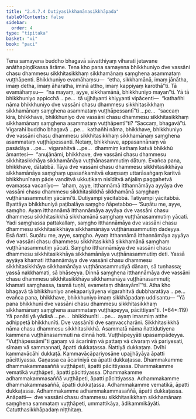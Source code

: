 ```yaml
---
title: "2.4.7.4 Dutiyasikkhamānasikkhāpada"
tableOfContents: false
sidebar:
  order: 4
type: "tipitaka"
basket: "vi"
book: "paci"
---
```



<DynamicBreadcrumb />

<Division number="1084" book="paci" e="ch" v="2" p="421">

<Paragraph number="3216" book="paci">
Tena samayena buddho bhagavā sāvatthiyaṃ viharati jetavane anāthapiṇḍikassa ārāme. Tena kho pana samayena bhikkhuniyo dve vassāni chasu dhammesu sikkhitasikkhaṃ sikkhamānaṃ saṃghena asammataṃ vuṭṭhāpenti. Bhikkhuniyo evamāhaṃsu—  “etha, sikkhamānā, imaṃ jānātha, imaṃ detha, imaṃ āharatha, iminā attho, imaṃ kappiyaṃ karothā”ti. Tā evamāhaṃsu—  “na mayaṃ, ayye, sikkhamānā, bhikkhuniyo mayan”ti.
</Paragraph>

<Paragraph number="3217" book="paci">
Yā tā bhikkhuniyo appicchā …pe…  tā ujjhāyanti khiyyanti vipācenti—  “kathañhi nāma bhikkhuniyo dve vassāni chasu dhammesu sikkhitasikkhaṃ sikkhamānaṃ saṃghena asammataṃ vuṭṭhāpessantī”ti …pe…  “saccaṃ kira, bhikkhave, bhikkhuniyo dve vassāni chasu dhammesu sikkhitasikkhaṃ sikkhamānaṃ saṃghena asammataṃ vuṭṭhāpentī”ti? “Saccaṃ, bhagavā”ti. Vigarahi buddho bhagavā …pe…  kathañhi nāma, bhikkhave, bhikkhuniyo dve vassāni chasu dhammesu sikkhitasikkhaṃ sikkhamānaṃ saṃghena asammataṃ vuṭṭhāpessanti. Netaṃ, bhikkhave, appasannānaṃ vā pasādāya …pe…  vigarahitvā …pe…  dhammiṃ kathaṃ katvā bhikkhū āmantesi—  “anujānāmi, bhikkhave, dve vassāni chasu dhammesu sikkhitasikkhāya sikkhamānāya vuṭṭhānasammutiṃ dātuṃ. Evañca pana, bhikkhave, dātabbā. Tāya dve vassāni chasu dhammesu sikkhitasikkhāya sikkhamānāya saṃghaṃ upasaṅkamitvā ekaṃsaṃ uttarāsaṅgaṃ karitvā bhikkhunīnaṃ pāde vanditvā ukkuṭikaṃ nisīditvā añjaliṃ paggahetvā evamassa vacanīyo—  ‘ahaṃ, ayye, itthannāmā itthannāmāya ayyāya dve vassāni chasu dhammesu sikkhitasikkhā sikkhamānā saṃghaṃ vuṭṭhānasammutiṃ yācāmī’ti. Dutiyampi yācitabbā. Tatiyampi yācitabbā. Byattāya bhikkhuniyā paṭibalāya saṃgho ñāpetabbo—
</Paragraph>

</Division>
<Division number="1085" book="paci" e="ch" v="2" p="422">

<Paragraph number="3218" book="paci">
‘Suṇātu me, ayye, saṃgho. Ayaṃ itthannāmā itthannāmāya ayyāya dve vassāni chasu dhammesu sikkhitasikkhā sikkhamānā saṃghaṃ vuṭṭhānasammutiṃ yācati. Yadi saṃghassa pattakallaṃ, saṃgho itthannāmāya dve vassāni chasu dhammesu sikkhitasikkhāya sikkhamānāya vuṭṭhānasammutiṃ dadeyya. Esā ñatti.
</Paragraph>

<Paragraph number="3219" book="paci">
Suṇātu me, ayye, saṃgho. Ayaṃ itthannāmā itthannāmāya ayyāya dve vassāni chasu dhammesu sikkhitasikkhā sikkhamānā saṃghaṃ vuṭṭhānasammutiṃ yācati. Saṃgho itthannāmāya dve vassāni chasu dhammesu sikkhitasikkhāya sikkhamānāya vuṭṭhānasammutiṃ deti. Yassā ayyāya khamati itthannāmāya dve vassāni chasu dhammesu sikkhitasikkhāya sikkhamānāya vuṭṭhānasammutiyā dānaṃ, sā tuṇhassa; yassā nakkhamati, sā bhāseyya.
</Paragraph>

<Paragraph number="3220" book="paci">
Dinnā saṃghena itthannāmāya dve vassāni chasu dhammesu sikkhitasikkhāya sikkhamānāya vuṭṭhānasammuti; khamati saṃghassa, tasmā tuṇhī, evametaṃ dhārayāmī’”ti.
</Paragraph>

<Paragraph number="3221" book="paci">
Atha kho bhagavā tā bhikkhuniyo anekapariyāyena vigarahitvā dubbharatāya …pe…  evañca pana, bhikkhave, bhikkhuniyo imaṃ sikkhāpadaṃ uddisantu—
</Paragraph>

</Division>
<Division number="1086" book="paci" e="ch" v="2" p="422">

<Paragraph number="3222" book="paci">
<Emphasis>“Yā pana bhikkhunī dve vassāni chasu dhammesu sikkhitasikkhaṃ sikkhamānaṃ saṃghena asammataṃ vuṭṭhāpeyya, pācittiyan”</Emphasis>ti. (*64*:<Emphasis>119</Emphasis>)
</Paragraph>

</Division>
<Division number="1087" book="paci" e="ch" v="2" p="422">

<Paragraph number="3223" book="paci">
<Emphasis>Yā panā</Emphasis>ti yā yādisā …pe…  <Emphasis>bhikkhunī</Emphasis>ti …pe…  ayaṃ imasmiṃ atthe adhippetā bhikkhunīti.
</Paragraph>

<Paragraph number="3224" book="paci">
<Emphasis>Dve vassānī</Emphasis>ti dve saṃvaccharāni. <Emphasis>Sikkhitasikkhā</Emphasis> nāma chasu dhammesu sikkhitasikkhā. <Emphasis>Asammatā</Emphasis> nāma ñattidutiyena kammena vuṭṭhānasammuti na dinnā hoti. <Emphasis>Vuṭṭhāpeyyā</Emphasis>ti upasampādeyya.
</Paragraph>

<Paragraph number="3225" book="paci">
“Vuṭṭhāpessāmī”ti gaṇaṃ vā ācariniṃ vā pattaṃ vā cīvaraṃ vā pariyesati, sīmaṃ vā sammannati, āpatti dukkaṭassa. Ñattiyā dukkaṭaṃ. Dvīhi kammavācāhi dukkaṭā. Kammavācāpariyosāne upajjhāyāya āpatti pācittiyassa. Gaṇassa ca ācariniyā ca āpatti dukkaṭassa.
</Paragraph>

</Division>
<Division number="1088" book="paci" e="ch" v="2" p="423">

<Paragraph number="3226" book="paci">
Dhammakamme dhammakammasaññā vuṭṭhāpeti, āpatti pācittiyassa. Dhammakamme vematikā vuṭṭhāpeti, āpatti pācittiyassa. Dhammakamme adhammakammasaññā vuṭṭhāpeti, āpatti pācittiyassa.
</Paragraph>

<Paragraph number="3227" book="paci">
Adhammakamme dhammakammasaññā, āpatti dukkaṭassa. Adhammakamme vematikā, āpatti dukkaṭassa. Adhammakamme adhammakammasaññā, āpatti dukkaṭassa.
</Paragraph>

</Division>
<Division number="1089" book="paci" e="ch" v="2" p="423">

<Paragraph number="3228" book="paci">
Anāpatti—  dve vassāni chasu dhammesu sikkhitasikkhaṃ sikkhamānaṃ saṃghena sammataṃ vuṭṭhāpeti, ummattikāya, ādikammikāyāti.

</Paragraph>
</Division>

<Paragraph number="3229" type="center" book="paci">
Catutthasikkhāpadaṃ niṭṭhitaṃ.
</Paragraph>